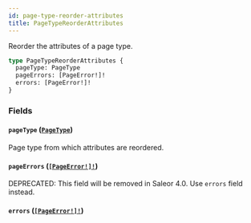```yaml
---
id: page-type-reorder-attributes
title: PageTypeReorderAttributes
---
```


Reorder the attributes of a page type.

```graphql
type PageTypeReorderAttributes {
  pageType: PageType
  pageErrors: [PageError!]!
  errors: [PageError!]!
}
```

### Fields

#### `pageType` ([`PageType`](/docs/developer/api-reference/objects/page-type))

Page type from which attributes are reordered.

#### `pageErrors` ([`[PageError!]!`](/docs/developer/api-reference/objects/page-error))

<span class="badge badge--warning">DEPRECATED: This field will be removed in Saleor 4.0. Use `errors` field instead.</span>

#### `errors` ([`[PageError!]!`](/docs/developer/api-reference/objects/page-error))
